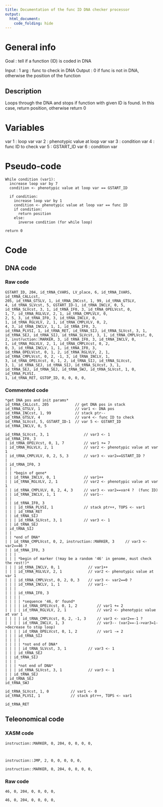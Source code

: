 ```yaml
---
title: Documentation of the func ID DNA checker processor
output: 
  html_document:
    code_folding: hide
---
```



# General info

Goal : tell if a function (ID) is coded in DNA

Input : 1 arg : func to check in DNA
Output : 0 if func is not in DNA, otherwise the position of the function


## Description

Loops through the DNA and stops if function with given ID is found.
In this case, return position, otherwise return 0


# Variables

var 1 : loop var
var 2 : phenotypic value at loop var
var 3 : condition
var 4 : func ID to check
var 5 : GSTART_ID
var 6 : condition var


# Pseudo-code

```pseudo
While condition (var1):
  increase loop var by 7
  condition <- phenotypic value at loop var == GSTART_ID

  if condition:
    increase loop var by 1
    condition <- phenotypic value at loop var == func ID
    if condition:
      return position
    else:
      inverse condition (for while loop)

return 0
```

# Code

## DNA code

### Raw code

```DNA
GSTART_ID, 204, id_tRNA_CVARS, LV_place, 6, id_tRNA_IVARS, id_tRNA_CALLcst, 
205, id_tRNA_GTSLV, 1, id_tRNA_INCcst, 1, 99, id_tRNA_GTSLV, 
4, id_tRNA_SLVcst, 5, GSTART_ID-1, id_tRNA_INCLV, 0, 5, 
id_tRNA_SLVcst, 3, 1, id_tRNA_IF0, 3, id_tRNA_OPELVcst, 0, 
1, 7, id_tRNA_RGLVLV, 2, 1, id_tRNA_CMPLVLV, 0, 
2, 5, 3, id_tRNA_IF0, 3, id_tRNA_INCLV, 0, 
1, id_tRNA_RGLVLV, 2, 1, id_tRNA_CMPLVLV, 0, 2, 
4, 3, id_tRNA_INCLV, 1, 1, id_tRNA_IF0, 3, 
id_tRNA_PLVSI, 1, id_tRNA_RET, id_tRNA_SIJ, id_tRNA_SLVcst, 3, 1, 
id_tRNA_SEJ, id_tRNA_SIJ, id_tRNA_SLVcst, 3, 1, id_tRNA_CMPLVcst, 0, 
2, instruction::MARKER, 3, id_tRNA_IF0, 3, id_tRNA_INCLV, 0, 
1, id_tRNA_RGLVLV, 2, 1, id_tRNA_CMPLVcst, 0, 2, 
0, 3, id_tRNA_INCLV, 1, 1, id_tRNA_IF0, 3, 
id_tRNA_OPELVcst, 0, 1, 2, id_tRNA_RGLVLV, 2, 1, 
id_tRNA_CMPLVcst, 0, 2, -1, 3, id_tRNA_INCLV, 1, 
3, id_tRNA_OPELVcst, 0, 1, 2, id_tRNA_SIJ, id_tRNA_SLVcst, 
3, 1, id_tRNA_SEJ, id_tRNA_SIJ, id_tRNA_SLVcst, 3, 1, 
id_tRNA_SEJ, id_tRNA_SEJ, id_tRNA_SWJ, id_tRNA_SLVcst, 1, 0, id_tRNA_PLVSI, 
1, id_tRNA_RET, GSTOP_ID, 0, 0, 0, 0,
```


### Commented code

```pseudoDNA
*get DNA pos and init params*
id_tRNA_CALLcst, 205            // get DNA pos in stack
id_tRNA_GTSLV, 1                // var1 <- DNA pos
id_tRNA_INCcst, 1, 99           // stack ptr--
id_tRNA_GTSLV, 4                // var4 <- func ID to check
id_tRNA_SLVcst, 5, GSTART_ID-1  // var 5 <- GSTART_ID
id_tRNA_INCLV, 0, 5

id_tRNA_SLVcst, 3, 1                // var3 <- 1
id_tRNA_IF0, 3
| id_tRNA_OPELVcst, 0, 1, 7         // var1 += 7
| id_tRNA_RGLVLV, 2, 1              // var2 <- phenotypic value at var 1
| id_tRNA_CMPLVLV, 0, 2, 5, 3       // var3 <- var2==GSTART_ID ?
| 
| id_tRNA_IF0, 3
| | 
| | *begin of gene*
| | id_tRNA_INCLV, 0, 1             // var1++
| | id_tRNA_RGLVLV, 2, 1            // var2 <- phenotypic value at var 1
| | id_tRNA_CMPLVLV, 0, 2, 4, 3     // var3 <- var2==var4 ?  (func ID)
| | id_tRNA_INCLV, 1, 1             // var1--
| | 
| | id_tRNA_IF0, 3
| | | id_tRNA_PLVSI, 1              // stack ptr++, TOPS <- var1
| | | id_tRNA_RET
| | id_tRNA_SIJ
| | | id_tRNA_SLVcst, 3, 1          // var3 <- 1
| | id_tRNA_SEJ
| id_tRNA_SIJ
| | 
| | *end of DNA*
| | id_tRNA_CMPLVcst, 0, 2, instruction::MARKER, 3     // var3 <- var2==46 ?
| | id_tRNA_IF0, 3
| | |
| | | *begin of marker (!may be a random '46' in genome, must check the rest!)*
| | | id_tRNA_INCLV, 0, 1             // var1++
| | | id_tRNA_RGLVLV, 2, 1            // var2 <- phenotypic value at var 1
| | | id_tRNA_CMPLVcst, 0, 2, 0, 3    // var3 <- var2==0 ?
| | | id_tRNA_INCLV, 1, 1             // var1--
| | | 
| | | id_tRNA_IF0, 3
| | | | 
| | | | *sequence '46, 0' found*
| | | | id_tRNA_OPELVcst, 0, 1, 2         // var1 += 2
| | | | id_tRNA_RGLVLV, 2, 1              // var2 <- phenotypic value at var 1
| | | | id_tRNA_CMPLVcst, 0, 2, -1, 3     // var3 <- var2==-1 ?
| | | | id_tRNA_INCLV, 1, 3               // var3-- (var2==-1->var3=1->decrease to stop loop)
| | | | id_tRNA_OPELVcst, 0, 1, 2         // var1 -= 2
| | | id_tRNA_SIJ
| | | | 
| | | | *not end of DNA*
| | | | id_tRNA_SLVcst, 3, 1          // var3 <- 1
| | | id_tRNA_SEJ
| | id_tRNA_SIJ
| | | 
| | | *not end of DNA*
| | | id_tRNA_SLVcst, 3, 1            // var3 <- 1
| | id_tRNA_SEJ
| id_tRNA_SEJ
id_tRNA_SWJ

id_tRNA_SLVcst, 1, 0          // var1 <- 0
id_tRNA_PLVSI, 1              // stack ptr++, TOPS <- var1

id_tRNA_RET
```


## Teleonomical code

### XASM code

```XASM
instruction::MARKER, 0, 204, 0, 0, 0, 0,



instruction::JMP, 2, 0, 0, 0, 0, 0,

instruction::MARKER, 0, 204, 0, 0, 0, 0,
```

### Raw code

```Raw
46, 0, 204, 0, 0, 0, 0,

46, 0, 204, 0, 0, 0, 0,
```
